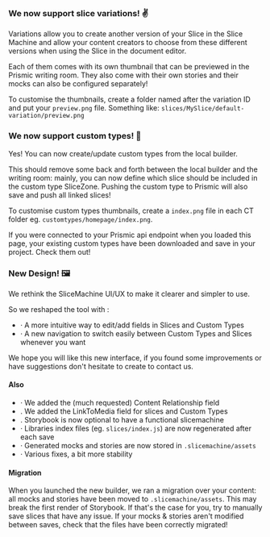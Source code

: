 ### We now support slice variations! ✌️

Variations allow you to create another version of your Slice in the Slice Machine and allow your content creators to choose from these different versions when using the Slice in the document editor.

Each of them comes with its own thumbnail that can be previewed in the Prismic writing room.
They also come with their own stories and their mocks can also be configured separately!

To customise the thumbnails, create a folder named after the variation ID and put your
`preview.png` file. Something like: `slices/MySlice/default-variation/preview.png`

### We now support custom types! 🎉

Yes! You can now create/update custom types from the local builder.

This should remove some back and forth between the local builder and the writing room:
mainly, you can now define which slice should be included in the custom type SliceZone.
Pushing the custom type to Prismic will also save and push all linked slices!

To customise custom types thumbnails, create a `index.png` file in each CT folder eg. `customtypes/homepage/index.png`.

If you were connected to your Prismic api endpoint when you loaded this page, your existing custom types
have been downloaded and save in your project. Check them out!

### New Design! 🖼

We rethink the SliceMachine UI/UX to make it clearer and simpler to use.

So we reshaped the tool with :

- · A more intuitive way to edit/add fields in Slices and Custom Types
- · A new navigation to switch easily between Custom Types and Slices whenever you want

We hope you will like this new interface, if you found some improvements or have suggestions don't hesitate to create to contact us.

#### Also

- · We added the (much requested) Content Relationship field
- . We added the LinkToMedia field for slices and Custom Types
- . Storybook is now optional to have a functional slicemachine
- · Libraries index files (eg. `slices/index.js`) are now regenerated after each save
- · Generated mocks and stories are now stored in `.slicemachine/assets`
- · Various fixes, a bit more stability

#### Migration

When you launched the new builder, we ran a migration over your content: all mocks and stories
have been moved to `.slicemachine/assets`. This may break the first render of Storybook. If that's the case
for you, try to manually save slices that have any issue. If your mocks & stories aren't modified between saves,
check that the files have been correctly migrated!
